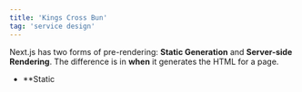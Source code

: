 ```yaml
---
title: 'Kings Cross Bun'
tag: 'service design'
---
```


Next.js has two forms of pre-rendering: **Static Generation** and **Server-side Rendering**. The difference is in **when** it generates the HTML for a page.

- **Static